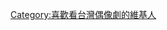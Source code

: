 {{Userbox
 |id=<span lang=ja><span style="color:white;">台灣<br />偶像劇</span></span>
 |id-c=blue
 |id-s=12
 |info=<span lang="zh-tw">這個用戶喜歡看'''[[台灣偶像劇]]'''。
 |info-c=white
 |info-s=9
 |border-c=#000000
}}

[[Category:喜歡看台灣偶像劇的維基人]]